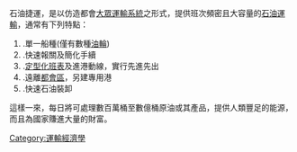 石油捷運，是以仿造都會[[大眾運輸系統|大眾運輸系統]]之形式，提供班次頻密且大容量的[[石油|石油]][[運輸|運輸]]，通常有下列特點：

#.單一船種(僅有數種[[油輪|油輪]])
#.快速報關及簡化手續
#.[[定型化班表|定型化班表]]及進港動線，實行先進先出
#.遠離[[都會區|都會區]]，另建專用港
#.快速石油裝卸

這樣一來，每日將可處理數百萬桶至數億桶原油或其產品，提供人類豐足的能源，而且為國家賺進大量的財富。
{{Industry-stub}}

[[Category:運輸經濟學|Category:運輸經濟學]]